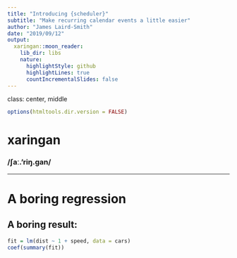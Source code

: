 ```yaml
---
title: "Introducing {scheduler}"
subtitle: "Make recurring calendar events a little easier"
author: "James Laird-Smith"
date: "2019/09/12"
output:
  xaringan::moon_reader:
    lib_dir: libs
    nature:
      highlightStyle: github
      highlightLines: true
      countIncrementalSlides: false
---
```

class: center, middle

```r
options(htmltools.dir.version = FALSE)
```

# xaringan

### /ʃaː.'riŋ.ɡan/

---
# A boring regression

## A boring result:

```r
fit = lm(dist ~ 1 + speed, data = cars)
coef(summary(fit))
```



